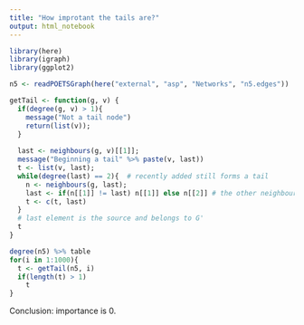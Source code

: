 ```yaml
---
title: "How improtant the tails are?"
output: html_notebook
---
```

```r
library(here)
library(igraph)
library(ggplot2)
```

```r
n5 <- readPOETSGraph(here("external", "asp", "Networks", "n5.edges"))
```

```r
getTail <- function(g, v) {
  if(degree(g, v) > 1){
    message("Not a tail node")
    return(list(v));
  }
  
  last <- neighbours(g, v)[[1]];
  message("Beginning a tail" %>% paste(v, last))
  t <- list(v, last);
  while(degree(last) == 2){  # recently added still forms a tail
    n <- neighbours(g, last);
    last <- if(n[[1]] != last) n[[1]] else n[[2]] # the other neighbour 
    t <- c(t, last)
  }
  # last element is the source and belongs to G'
  t
}
```

```r
degree(n5) %>% table
for(i in 1:1000){
  t <- getTail(n5, i)
  if(length(t) > 1)
    t
}
```
Conclusion: importance is 0. 
